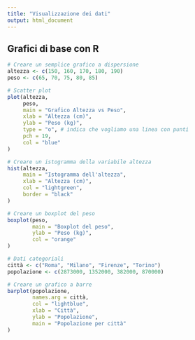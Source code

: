 ```yaml
---
title: "Visualizzazione dei dati"
output: html_document
---
```


## Grafici di base con R

```r
# Creare un semplice grafico a dispersione
altezza <- c(150, 160, 170, 180, 190)
peso <- c(65, 70, 75, 80, 85)

# Scatter plot
plot(altezza, 
     peso, 
     main = "Grafico Altezza vs Peso",
     xlab = "Altezza (cm)", 
     ylab = "Peso (kg)", 
     type = "o", # indica che vogliamo una linea con punti
     pch = 19, 
     col = "blue"
)

# Creare un istogramma della variabile altezza
hist(altezza, 
     main = "Istogramma dell'altezza",
     xlab = "Altezza (cm)", 
     col = "lightgreen", 
     border = "black"
)

# Creare un boxplot del peso
boxplot(peso,
        main = "Boxplot del peso",
        ylab = "Peso (kg)", 
        col = "orange"
)

# Dati categoriali
città <- c("Roma", "Milano", "Firenze", "Torino")
popolazione <- c(2873000, 1352000, 382000, 870000)

# Creare un grafico a barre
barplot(popolazione,
        names.arg = città,
        col = "lightblue",
        xlab = "Città",
        ylab = "Popolazione",
        main = "Popolazione per città"
)

```
